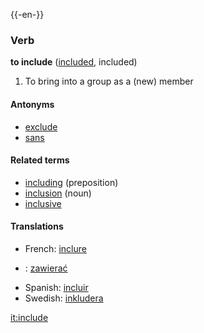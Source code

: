 {{-en-}}
===Verb===
'''to include''' ([[included]], included)
#To bring into a group as a (new) member

====Antonyms====
*[[exclude]]
*[[sans]]

====Related terms====
*[[including]] (preposition)
*[[inclusion]] (noun)
*[[inclusive]] <!-- adjective, adverb, or both? -->

====Translations====
*French: [[inclure]]
*{{pl}}: [[zawierać]]
*Spanish: [[incluir]]
*Swedish: [[inkludera]]

[[it:include]]